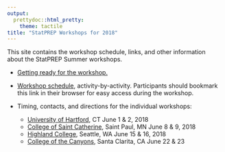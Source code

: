 ```yaml
---
output: 
  prettydoc::html_pretty:
    theme: tactile
title: "StatPREP Workshops for 2018"
---
```


This site contains the workshop schedule, links, and other information about the StatPREP Summer workshops.

* [Getting ready for the workshop.](getting-ready.html)

* [Workshop schedule](schedule.html), activity-by-activity. Participants should bookmark this link in their browser for easy access during the workshop.

* Timing, contacts, and directions for the individual workshops:

    - [University of Hartford](Hartford/index.html), CT June 1 & 2, 2018
    - [College of Saint Catherine](StKates/index.html), Saint Paul, MN June 8 & 9, 2018
    - [Highland College](Highline/index.html), Seattle, WA June 15 & 16, 2018
    - [College of the Canyons](Canyons/index.html), Santa Clarita, CA June 22 & 23
